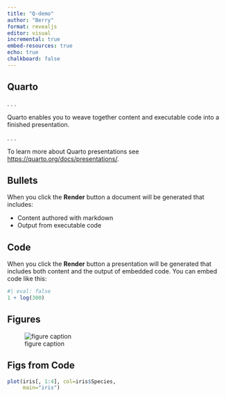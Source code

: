 ```yaml
---
title: "Q-demo"
author: "Berry"
format: revealjs
editor: visual
incremental: true
embed-resources: true
echo: true
chalkboard: false
---
```


## Quarto

. . .

Quarto enables you to weave together content and executable code into a finished presentation.

. . .

To learn more about Quarto presentations see <https://quarto.org/docs/presentations/>.

## Bullets

When you click the **Render** button a document will be generated that includes:

-   Content authored with markdown
-   Output from executable code

## Code

When you click the **Render** button a presentation will be generated that includes both content and the output of embedded code. You can embed code like this:

```r
#| eval: false
1 + log(300)
```

## Figures


![figure caption](figure.png)


## Figs from Code

```r
plot(iris[, 1:4], col=iris$Species,
	 main="iris")
```


